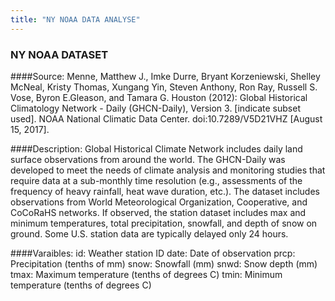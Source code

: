 ```yaml
---
title: "NY NOAA DATA ANALYSE"
---
```


### NY NOAA DATASET
####Source:
Menne, Matthew J., Imke Durre, Bryant Korzeniewski, Shelley McNeal, Kristy Thomas, Xungang Yin, Steven Anthony, Ron Ray, Russell S. Vose, Byron E.Gleason, and Tamara G. Houston (2012): Global Historical Climatology Network - Daily (GHCN-Daily), Version 3. [indicate subset used]. NOAA National Climatic Data Center. doi:10.7289/V5D21VHZ [August 15, 2017].

####Description:
Global Historical Climate Network includes daily land surface observations from around the world. The GHCN-Daily was developed to meet the needs of climate analysis and monitoring studies that require data at a sub-monthly time resolution (e.g., assessments of the frequency of heavy rainfall, heat wave duration, etc.). The dataset includes observations from World Meteorological Organization, Cooperative, and CoCoRaHS networks. If observed, the station dataset includes max and minimum temperatures, total precipitation, snowfall, and depth of snow on ground. Some U.S. station data are typically delayed only 24 hours.

####Varaibles:
 id: Weather station ID
 date: Date of observation
 prcp: Precipitation (tenths of mm)
 snow: Snowfall (mm)
 snwd: Snow depth (mm)
 tmax: Maximum temperature (tenths of degrees C)
 tmin: Minimum temperature (tenths of degrees C)
